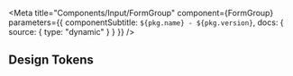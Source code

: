 

<Meta
  title="Components/Input/FormGroup"
  component={FormGroup}
  parameters={{ componentSubtitle: `${pkg.name} - ${pkg.version}`, docs: { source: { type: "dynamic" } } }}
/>

<Description markdown={readme} />

## Design Tokens

<DesignTokenDocBlock categoryName="FormGroup" viewType="table" />

